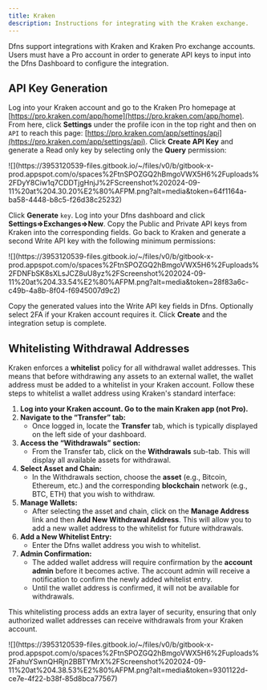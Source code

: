 ```yaml
---
title: Kraken
description: Instructions for integrating with the Kraken exchange.
---
```



Dfns support integrations with Kraken and Kraken Pro exchange accounts.  Users must have a Pro account in order to generate API keys to input into the Dfns Dashboard to configure the integration.

<Youtube videoId="L8YgCRN9wiQ" />


## API Key Generation

Log into your Kraken account and go to the Kraken Pro homepage at [https://pro.kraken.com/app/home](https://pro.kraken.com/app/home).  From here, click **Settings** under the profile icon in the top right and then on `API` to reach this page: [https://pro.kraken.com/app/settings/api](https://pro.kraken.com/app/settings/api).   Click **Create API Key** and generate a Read only key by selecting only the **Query** permission:

<Frame>![](https://3953120539-files.gitbook.io/~/files/v0/b/gitbook-x-prod.appspot.com/o/spaces%2FtnSPOZGQ2hBmgoVWX5H6%2Fuploads%2FDyY8Ciw1q7CDDTjgHnjJ%2FScreenshot%202024-09-11%20at%204.30.20%E2%80%AFPM.png?alt=media&#x26;token=64f1164a-ba58-4448-b8c5-f26d38c25232)</Frame>

Click **Generate** `key`.  Log into your Dfns dashboard and click **Settings=>Exchanges=>New**. Copy the Public and Private API keys from Kraken into the corresponding fields.  Go back to Kraken and generate a second Write API key with the following minimum permissions:

<Frame>![](https://3953120539-files.gitbook.io/~/files/v0/b/gitbook-x-prod.appspot.com/o/spaces%2FtnSPOZGQ2hBmgoVWX5H6%2Fuploads%2FDNFbSK8sXLsJCZ8uU8yz%2FScreenshot%202024-09-11%20at%204.33.54%E2%80%AFPM.png?alt=media&#x26;token=28f83a6c-c49b-4a8b-8f04-f6945007d9c2)</Frame>

Copy the generated values into the Write API key fields in Dfns.  Optionally select 2FA if your Kraken account requires it.  Click **Create** and the integration setup is complete.

## Whitelisting Withdrawal Addresses

Kraken enforces a **whitelist** policy for all withdrawal wallet addresses. This means that before withdrawing any assets to an external wallet, the wallet address must be added to a whitelist in your Kraken account.  Follow these steps to whitelist a wallet address using Kraken's standard interface:

1. **Log into your Kraken account.  Go to the main Kraken app (not Pro).**
2. **Navigate to the “Transfer” tab:**
   * Once logged in, locate the **Transfer** tab, which is typically displayed on the left side of your dashboard.
3. **Access the “Withdrawals” section:**
   * From the Transfer tab, click on the **Withdrawals** sub-tab. This will display all available assets for withdrawal.
4. **Select Asset and Chain:**
   * In the Withdrawals section, choose the **asset** (e.g., Bitcoin, Ethereum, etc.) and the corresponding **blockchain** network (e.g., BTC, ETH) that you wish to withdraw.
5. **Manage Wallets:**
   * After selecting the asset and chain, click on the **Manage Address** link and then **Add New Withdrawal Address**. This will allow you to add a new wallet address to the whitelist for future withdrawals.
6. **Add a New Whitelist Entry:**
   * Enter the Dfns wallet address you wish to whitelist.
7. **Admin Confirmation:**
   * The added wallet address will require confirmation by the **account admin** before it becomes active. The account admin will receive a notification to confirm the newly added whitelist entry.
   * Until the wallet address is confirmed, it will not be available for withdrawals.

This whitelisting process adds an extra layer of security, ensuring that only authorized wallet addresses can receive withdrawals from your Kraken account.

<Frame>![](https://3953120539-files.gitbook.io/~/files/v0/b/gitbook-x-prod.appspot.com/o/spaces%2FtnSPOZGQ2hBmgoVWX5H6%2Fuploads%2FahuYSwnQHRjn2BBTYMrX%2FScreenshot%202024-09-11%20at%204.38.53%E2%80%AFPM.png?alt=media&#x26;token=9301122d-ce7e-4f22-b38f-85d8bca77567)</Frame>
